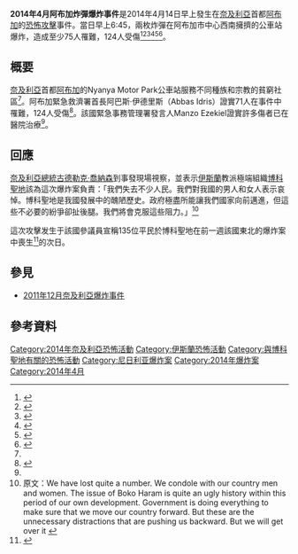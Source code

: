 {{noteTA
|G1=地名
|T=zh:2014年4月阿布加炸彈爆炸事件; zh-tw:2014年4月阿布加炸彈爆炸事件; zh-hk:2014年4月阿布賈炸彈爆炸事件; zh-cn:2014年4月阿布贾炸弹爆炸事件;
|1=zh-tw:公車; zh-hk:公共巴士; zh-cn:公交车;
}}
{{Infobox civilian attack
| title       = 2014年4月阿布加炸彈爆炸事件
| partof      = 奈及利亞伊斯蘭衝突
| image       =
| image_size  =
| alt         =
| caption     = 事發地點
| map         = Nigeria Federal Capital Territory map.png
| map_size    = 250px
| map_alt     =
| map_caption =
| location    =  [[奈及利亞|奈及利亞]]首都[[阿布加|阿布加]]
| target      = 阿布加附近Nyanya Motor Park公車站等車的民眾<ref>{{cite news | title = Blast kills 71 people at bus station in Nigeria | publisher = [[CNN|CNN]] | first1 = Nana | last1 = Karikari-apau | first2 = Vladimir | last2 = Duthiers | url = http://www.cnn.com/2014/04/14/world/africa/nigeria-blast/index.html | date = 2014-04-14 | accessdate = 2014-04-15 | language = en | archive-date = 2020-08-05 | archive-url = https://web.archive.org/web/20200805110006/https://www.cnn.com/2014/04/14/world/africa/nigeria-blast/index.html | dead-url = no }}</ref>
| coordinates =
| date        = 2014年4月14日
| time        = 早上6:45
| timezone    = GMT+1
| type        = 兩枚炸彈
| fatalities  = 75+
| injuries    = 124+
| victim      =
| perps       =
| perp        = 
| perpetrators=
| perpetrator =
| susperps    = [[博科聖地|博科聖地]]
| susperp     =
| weapons     = 
| numparts    =
| numpart     =
| dfens       =
| dfen        =
| footage     =
}}

'''2014年4月阿布加炸彈爆炸事件'''是2014年4月14日早上發生在[[奈及利亞|奈及利亞]]首都[[阿布加|阿布加]]的[[恐怖攻擊|恐怖攻擊]]事件。當日早上6:45，兩枚炸彈在阿布加市中心西南{{convert|8|km|mi}}擁擠的公車站爆炸，造成至少75人罹難，124人受傷<ref name="AP1">{{Cite web| url = http://hosted.ap.org/dynamic/stories/A/AF_NIGERIA_EXPLOSION?SITE=AP&SECTION=HOME&TEMPLATE=DEFAULT| title = MINISTER: 75 DEAD IN BLAST AT NIGERIAN BUS STATION| date = 15 April 2014| accessdate = 15 April 2014| publisher = Associated Press| archive-date = 2014-04-16| archive-url = https://web.archive.org/web/20140416192342/http://hosted.ap.org/dynamic/stories/A/AF_NIGERIA_EXPLOSION?SITE=AP&SECTION=HOME&TEMPLATE=DEFAULT| dead-url = no}}</ref><ref>{{Cite web | url = http://www.bbc.com/news/world-africa-27018751 | title = Nigeria violence: 'Seventy killed' in Abuja bus blasts | publisher = BBC News | accessdate = 14 April 2014 | date = 14 April 2014 | archive-date = 2021-01-04 | archive-url = https://web.archive.org/web/20210104152354/https://www.bbc.com/news/world-africa-27018751 | dead-url = no }}</ref><ref>{{Cite news | url = http://www.bbc.com/news/world-africa-27018751 | title = Nigeria violence: 'Seventy killed' in Abuja bus blasts | publisher = [[英國廣播公司新聞網|英國廣播公司新聞網]] | accessdate = 2014-04-14 | date = 2014-04-14 | language = en | archive-date = 2021-01-04 | archive-url = https://web.archive.org/web/20210104152354/https://www.bbc.com/news/world-africa-27018751 | dead-url = no }}</ref><ref name=WSJ1>{{cite news | last1 = Ijagba | first1 = Gbenga Seun | first2 = Drew | last2 = Hinshaw | title = Nigeria Bomb Blast Kills At Least 71 | url = http://online.wsj.com/news/articles/SB10001424052702303663604579500971757800310 | accessdate = 2014-04-14 | newspaper = [[華爾街日報|華爾街日報]] | date = 2014-04-14 | location = [[阿布加|阿布加]] | language = en | archive-date = 2014-05-29 | archive-url = https://web.archive.org/web/20140529011130/http://online.wsj.com/news/articles/SB10001424052702303663604579500971757800310 | dead-url = no }}</ref><ref name=ChannelS1>{{cite news|title=Bomb Blast Rocks Crowded Nyanya Park In Abuja|url=http://www.channelstv.com/2014/04/14/bomb-blast-rocks-crowded-nyanya-park-in-abuja/|accessdate=14 April 2014|newspaper=Channels Television|date=14 April 2014|archive-date=2016-03-26|archive-url=https://web.archive.org/web/20160326014015/http://www.channelstv.com/2014/04/14/bomb-blast-rocks-crowded-nyanya-park-in-abuja/|dead-url=no}}</ref><ref name=Reuters1>{{cite news|last=Abrak|first=Isaac|title=Nigerian bus station bombing kills 71 on edge of capital|url=http://uk.reuters.com/article/2014/04/14/uk-nigeria-violence-idUKBREA3D0AD20140414|accessdate=14 April 2014|newspaper=[[路透社|路透社]]|date=14 April 2014|author2=Felix Onuah|author3=Camillus Eboh|author4=Tim Cocks|archive-date=2014-10-27|archive-url=https://web.archive.org/web/20141027081617/http://uk.reuters.com/article/2014/04/14/uk-nigeria-violence-idUKBREA3D0AD20140414|dead-url=no}}</ref>。

==概要==
[[奈及利亞|奈及利亞]]首都[[阿布加|阿布加]]的Nyanya Motor Park公車站服務不同種族和宗教的貧窮社區<ref name=Reuters1 />。阿布加緊急救濟署首長阿巴斯·伊德里斯（Abbas Idris）證實71人在事件中罹難，124人受傷<ref name="bp1">{{cite web|title=71 killed in a Bomb Blast at a Bus Station in Nigeria|url=http://news.biharprabha.com/2014/04/71-killed-in-a-bomb-blast-at-a-bus-station-in-nigeria/|work=IANS|publisher=news.biharprabha.com|accessdate=14 April 2014|archive-date=2020-01-01|archive-url=https://web.archive.org/web/20200101145853/https://news.biharprabha.com/2014/04/71-killed-in-a-bomb-blast-at-a-bus-station-in-nigeria/|dead-url=no}}</ref>。該國緊急事務管理署發言人Manzo Ezekiel證實許多傷者已在醫院治療<ref name="bp1" />。

== 回應 ==
[[奈及利亞總統|奈及利亞總統]][[古德勒克·喬納森|古德勒克·喬納森]]到事發現場視察，並表示[[伊斯蘭|伊斯蘭]]教派極端組織[[博科聖地|博科聖地]]該為這次爆炸案負責：「我們失去不少人民。我們對我國的男人和女人表示哀悼。博科聖地是我國發展中的醜陋歷史。政府極盡所能讓我們國家向前邁進，但這些不必要的紛爭卻扯後腿。我們將會克服這些阻力。」<ref>原文：We have lost quite a number. We condole with our country men and women. The issue of Boko Haram is quite an ugly history within this period of our own development. Government is doing everything to make sure that we move our country forward. But these are the unnecessary distractions that are pushing us backward. But we will get over it {{cite news | title = President Jonathan Cancels Trip To Ibadan; Visits Scene Of Blast | publisher = Channels Television | url = http://www.channelstv.com/2014/04/14/president-jonathan-cancels-trip-to-ibadan-visits-scene-of-blast/ | date = 2014-04-14 | accessdate = 2014-04-15 | language = en | archive-date = 2019-04-20 | archive-url = https://web.archive.org/web/20190420055154/https://www.channelstv.com/2014/04/14/president-jonathan-cancels-trip-to-ibadan-visits-scene-of-blast/ | dead-url = no }}</ref>

這次攻擊发生于該國參議員{{link-en|Ahmed Zanna|Ahmed Zanna|艾哈邁德·贊納}}宣稱135位平民於博科聖地在前一週該國東北的爆炸案中喪生<ref name="bbcnews">{{cite news|title=Nigerian senator: '135 civilians killed' in attacks|url=http://www.bbc.com/news/world-africa-27006876|publisher=[[英國廣播公司新聞網|英國廣播公司新聞網]]|date=2014-04-12|accessdate=2017-08-12|archiveurl=https://web.archive.org/web/20170812232231/http://www.bbc.com/news/world-africa-27006876|archivedate=2017-08-12|deadurl=no|language=en}}</ref>的次日。

==參見==
* [[2011年12月奈及利亞爆炸事件|2011年12月奈及利亞爆炸事件]]

==參考資料==
{{reflist|30em}}

[[Category:2014年奈及利亞恐怖活動|Category:2014年奈及利亞恐怖活動]]
[[Category:伊斯蘭恐怖活動|Category:伊斯蘭恐怖活動]]
[[Category:與博科聖地有關的恐怖活動|Category:與博科聖地有關的恐怖活動]]
[[Category:尼日利亚爆炸案|Category:尼日利亚爆炸案]]
[[Category:2014年爆炸案|Category:2014年爆炸案]]
[[Category:2014年4月|Category:2014年4月]]